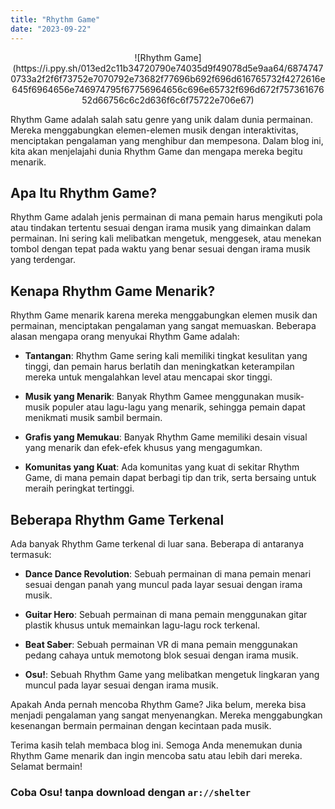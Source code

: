 ```yaml
---
title: "Rhythm Game"
date: "2023-09-22"
---
```


<div align="center">
![Rhythm Game](https://i.ppy.sh/013ed2c11b34720790e74035d9f49078d5e9aa64/68747470733a2f2f6f73752e7070792e73682f77696b692f696d616765732f4272616e645f6964656e746974795f67756964656c696e65732f696d672f75736167652d66756c6c2d636f6c6f75722e706e67)
</div>

Rhythm Game adalah salah satu genre yang unik dalam dunia permainan. Mereka menggabungkan elemen-elemen musik dengan interaktivitas, menciptakan pengalaman yang menghibur dan mempesona. Dalam blog ini, kita akan menjelajahi dunia Rhythm Game dan mengapa mereka begitu menarik.

## Apa Itu Rhythm Game?

Rhythm Game adalah jenis permainan di mana pemain harus mengikuti pola atau tindakan tertentu sesuai dengan irama musik yang dimainkan dalam permainan. Ini sering kali melibatkan mengetuk, menggesek, atau menekan tombol dengan tepat pada waktu yang benar sesuai dengan irama musik yang terdengar.


## Kenapa Rhythm Game Menarik?

Rhythm Game menarik karena mereka menggabungkan elemen musik dan permainan, menciptakan pengalaman yang sangat memuaskan. Beberapa alasan mengapa orang menyukai Rhythm Game adalah:

- **Tantangan**: Rhythm Game sering kali memiliki tingkat kesulitan yang tinggi, dan pemain harus berlatih dan meningkatkan keterampilan mereka untuk mengalahkan level atau mencapai skor tinggi.

- **Musik yang Menarik**: Banyak Rhythm Gamee menggunakan musik-musik populer atau lagu-lagu yang menarik, sehingga pemain dapat menikmati musik sambil bermain.

- **Grafis yang Memukau**: Banyak Rhythm Game memiliki desain visual yang menarik dan efek-efek khusus yang mengagumkan.

- **Komunitas yang Kuat**: Ada komunitas yang kuat di sekitar Rhythm Game, di mana pemain dapat berbagi tip dan trik, serta bersaing untuk meraih peringkat tertinggi.

## Beberapa Rhythm Game Terkenal

Ada banyak Rhythm Game terkenal di luar sana. Beberapa di antaranya termasuk:

- **Dance Dance Revolution**: Sebuah permainan di mana pemain menari sesuai dengan panah yang muncul pada layar sesuai dengan irama musik.

- **Guitar Hero**: Sebuah permainan di mana pemain menggunakan gitar plastik khusus untuk memainkan lagu-lagu rock terkenal.

- **Beat Saber**: Sebuah permainan VR di mana pemain menggunakan pedang cahaya untuk memotong blok sesuai dengan irama musik.

- **Osu!**: Sebuah Rhythm Game yang melibatkan mengetuk lingkaran yang muncul pada layar sesuai dengan irama musik.

Apakah Anda pernah mencoba Rhythm Game? Jika belum, mereka bisa menjadi pengalaman yang sangat menyenangkan. Mereka menggabungkan kesenangan bermain permainan dengan kecintaan pada musik.

Terima kasih telah membaca blog ini. Semoga Anda menemukan dunia Rhythm Game menarik dan ingin mencoba satu atau lebih dari mereka. Selamat bermain!

### Coba Osu! tanpa download dengan `ar://shelter`
